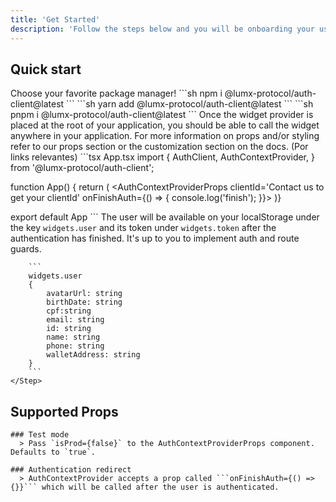 ```yaml
---
title: 'Get Started'
description: 'Follow the steps below and you will be onboarding your users in no time.'
---
```


## Quick start
<Steps>
	<Step title='Installation'>
		Choose your favorite package manager!
		<Tabs>
			<Tab title='npm'>
				```sh
      npm i @lumx-protocol/auth-client@latest
```
			</Tab>
			<Tab title='yarn'>
      			```sh
      yarn add @lumx-protocol/auth-client@latest
```
</Tab>
			<Tab title='pnpm'>
      			```sh
      pnpm i @lumx-protocol/auth-client@latest
```
</Tab>
		</Tabs>
	</Step>
	<Step title='Second Step'>
		Once the widget provider is placed at the root of your application, you should be able to call the widget anywhere in your application.
    For more information on props and/or styling refer to our props section or the customization section on the docs. (Por links relevantes)
    ```tsx App.tsx
import {
	AuthClient,
	AuthContextProvider,
} from '@lumx-protocol/auth-client';

function App() {
      return (
        <AuthContextProviderProps
            clientId='Contact us to get your clientId'
            onFinishAuth={() => {
            console.log('finish');
        }}>
            <AuthClient />
        </AuthContextProvider>
    )}

export default App
    ```
    </Step>
    <Step title='Third Step'>
        The user will be available on your localStorage under the key `widgets.user` and its token under `widgets.token` after the authentication has finished. It's up to you to implement auth and route guards.

        ```
        widgets.user
        {
            avatarUrl: string
            birthDate: string
            cpf:string
            email: string
            id: string
            name: string
            phone: string
            walletAddress: string
        }
        ```
    </Step>
</Steps>

## Supported Props

    ### Test mode
      > Pass `isProd={false}` to the AuthContextProviderProps component. Defaults to `true`.

    ### Authentication redirect
      > AuthContextProvider accepts a prop called ```onFinishAuth={() => {}}``` which will be called after the user is authenticated.

